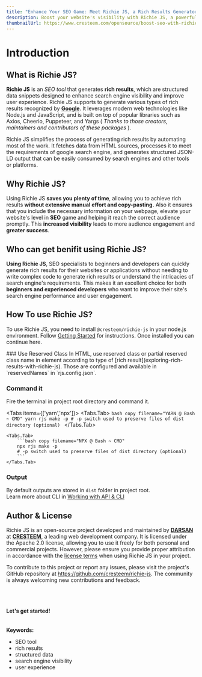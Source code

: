 ```yaml
---
title: "Enhance Your SEO Game: Meet Richie JS, a Rich Results Generator"
description: Boost your website's visibility with Richie JS, a powerful SEO tool that generates rich results for enhanced search engine rankings and improved user experience. Learn how to simplify your SEO process and increase your online presence with our innovative solution.
thumbnailUrl: https://www.cresteem.com/opensource/boost-seo-with-richie-js/thumbnail.png
---
```



# Introduction

## What is Richie JS?

**Richie JS** is an _SEO tool_ that generates **rich results**, which are structured data snippets designed to enhance search engine visibility and improve user experience. Richie JS supports to generate various types of rich results recognized by [**Google**](https://developers.google.com/search/docs/appearance/structured-data/search-gallery). It leverages modern web technologies like Node.js and JavaScript, and is built on top of popular libraries such as Axios, Cheerio, Puppeteer, and Yargs ( _Thanks to those creators, maintainers and contributors of these packages_ ).

Richie JS simplifies the process of generating rich results by automating most of the work. It fetches data from HTML sources, processes it to meet the requirements of google search engine, and generates structured JSON-LD output that can be easily consumed by search engines and other tools or platforms.

## Why Richie JS?

Using Richie JS **saves you plenty of time**, allowing you to achieve rich results **without extensive manual effort and copy-pasting.** Also it ensures that you include the necessary information on your webpage, elevate your website's level in **SEO** game and helping it reach the correct audience promptly. This **increased visibility** leads to more audience engagement and **greater success**.

## Who can get benifit using Richie JS?

**Using Richie JS**, SEO specialists to beginners and developers can quickly generate rich results for their websites or applications without needing to write complex code to generate rich results or understand the intricacies of search engine's requirements. This makes it an excellent choice for both **beginners and experienced developers** who want to improve their site's search engine performance and user engagement.

## How To use Richie JS?

To use Richie JS, you need to install `@cresteem/richie-js` in your node.js environment. Follow [Getting Started](getting-started-with-richie-js) for instructions. Once installed you can continue here.

<Steps>
### Use Reserved Class
In HTML, use reserved class or partial reserved class name in element according to type of [rich result](exploring-rich-results-with-richie-js).
Those are configured and available in `reservedNames` in `rjs.config.json`.
 
### Command it
Fire the terminal in project root directory and command it.

<Tabs items={['yarn','npx']}>
    <Tabs.Tab>
        ```bash copy filename="YARN @ Bash ~ CMD"
        yarn rjs make -p
        # -p switch used to preserve files of dist directory (optional)
        ```
    </Tabs.Tab>

    <Tabs.Tab>
        ```bash copy filename="NPX @ Bash ~ CMD"
        npx rjs make -p
        # -p switch used to preserve files of dist directory (optional)
        ```
    </Tabs.Tab>

</Tabs>

### Output

By default outputs are stored in `dist` folder in project root.<br/>
Learn more about CLI in [Working with API & CLI](working-with-richie-js-api-and-cli)

</Steps>

## Author & License

Richie JS is an open-source project developed and maintained by <a href="https://in.linkedin.com/in/iamspdarsan"><b>DARSAN</b></a> at [**CRESTEEM**](https://cresteem.com/), a leading web development company. It is licensed under the Apache 2.0 license, allowing you to use it freely for both personal and commercial projects. However, please ensure you provide proper attribution in accordance with the [license terms](https://github.com/cresteem/Richie-JS/blob/main/LICENSE) when using Richie JS in your project.

To contribute to this project or report any issues, please visit the project's GitHub repository at
https://github.com/cresteem/richie-js. The community is always welcoming new contributions and feedback.

<br />
<br />
<br />
<b>Let's get started!</b>

<br />
<br />
<br />
<strong>Keywords:</strong>
<ul className={style.keywords}>
  <li>SEO tool</li>
  <li>rich results</li>
  <li>structured data</li>
  <li>search engine visibility</li>
  <li>user experience</li>
</ul>
